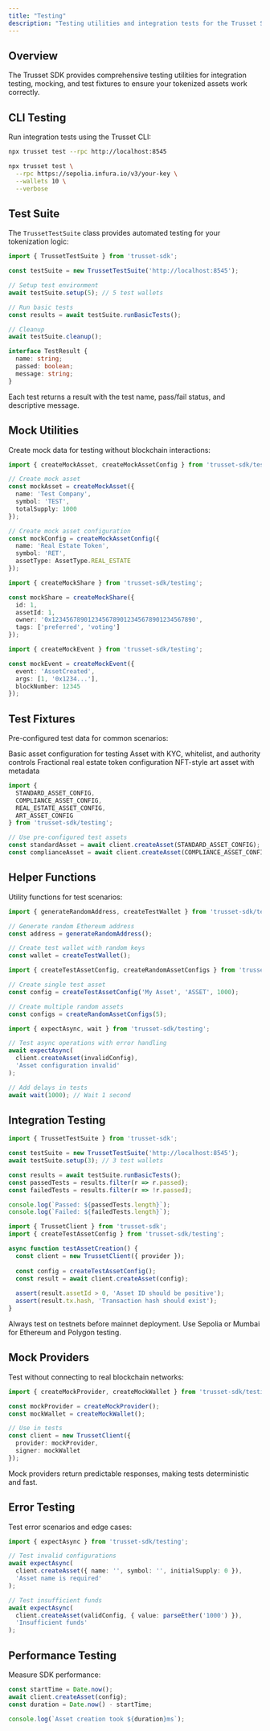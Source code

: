 ```yaml
---
title: "Testing"
description: "Testing utilities and integration tests for the Trusset SDK"
---
```


## Overview

The Trusset SDK provides comprehensive testing utilities for integration testing, mocking, and test fixtures to ensure your tokenized assets work correctly.

## CLI Testing

Run integration tests using the Trusset CLI:

<CodeGroup>

```bash Basic Test
npx trusset test --rpc http://localhost:8545
```

```bash Custom Configuration
npx trusset test \
  --rpc https://sepolia.infura.io/v3/your-key \
  --wallets 10 \
  --verbose
```

</CodeGroup>

## Test Suite

The `TrussetTestSuite` class provides automated testing for your tokenization logic:

```typescript TestSuite.ts
import { TrussetTestSuite } from 'trusset-sdk';

const testSuite = new TrussetTestSuite('http://localhost:8545');

// Setup test environment
await testSuite.setup(5); // 5 test wallets

// Run basic tests
const results = await testSuite.runBasicTests();

// Cleanup
await testSuite.cleanup();
```

<Accordion title="Test Results Structure">

```typescript
interface TestResult {
  name: string;
  passed: boolean;
  message: string;
}
```

Each test returns a result with the test name, pass/fail status, and descriptive message.

</Accordion>

## Mock Utilities

Create mock data for testing without blockchain interactions:

<Tabs>
<Tab title="Mock Assets">

```typescript
import { createMockAsset, createMockAssetConfig } from 'trusset-sdk/testing';

// Create mock asset
const mockAsset = createMockAsset({
  name: 'Test Company',
  symbol: 'TEST',
  totalSupply: 1000
});

// Create mock asset configuration
const mockConfig = createMockAssetConfig({
  name: 'Real Estate Token',
  symbol: 'RET',
  assetType: AssetType.REAL_ESTATE
});
```

</Tab>
<Tab title="Mock Shares">

```typescript
import { createMockShare } from 'trusset-sdk/testing';

const mockShare = createMockShare({
  id: 1,
  assetId: 1,
  owner: '0x1234567890123456789012345678901234567890',
  tags: ['preferred', 'voting']
});
```

</Tab>
<Tab title="Mock Events">

```typescript
import { createMockEvent } from 'trusset-sdk/testing';

const mockEvent = createMockEvent({
  event: 'AssetCreated',
  args: [1, '0x1234...'],
  blockNumber: 12345
});
```

</Tab>
</Tabs>

## Test Fixtures

Pre-configured test data for common scenarios:

<CardGroup cols={2}>
<Card title="Standard Asset" icon="building">
Basic asset configuration for testing
</Card>
<Card title="Compliance Asset" icon="shield-check">
Asset with KYC, whitelist, and authority controls
</Card>
<Card title="Real Estate Asset" icon="house">
Fractional real estate token configuration
</Card>
<Card title="Art Asset" icon="palette">
NFT-style art asset with metadata
</Card>
</CardGroup>

```typescript fixtures.ts
import { 
  STANDARD_ASSET_CONFIG,
  COMPLIANCE_ASSET_CONFIG,
  REAL_ESTATE_ASSET_CONFIG,
  ART_ASSET_CONFIG
} from 'trusset-sdk/testing';

// Use pre-configured test assets
const standardAsset = await client.createAsset(STANDARD_ASSET_CONFIG);
const complianceAsset = await client.createAsset(COMPLIANCE_ASSET_CONFIG);
```

## Helper Functions

Utility functions for test scenarios:

<AccordionGroup>
<Accordion title="Address Generation">

```typescript
import { generateRandomAddress, createTestWallet } from 'trusset-sdk/testing';

// Generate random Ethereum address
const address = generateRandomAddress();

// Create test wallet with random keys
const wallet = createTestWallet();
```

</Accordion>

<Accordion title="Asset Helpers">

```typescript
import { createTestAssetConfig, createRandomAssetConfigs } from 'trusset-sdk/testing';

// Create single test asset
const config = createTestAssetConfig('My Asset', 'ASSET', 1000);

// Create multiple random assets
const configs = createRandomAssetConfigs(5);
```

</Accordion>

<Accordion title="Async Testing">

```typescript
import { expectAsync, wait } from 'trusset-sdk/testing';

// Test async operations with error handling
await expectAsync(
  client.createAsset(invalidConfig),
  'Asset configuration invalid'
);

// Add delays in tests
await wait(1000); // Wait 1 second
```

</Accordion>
</AccordionGroup>

## Integration Testing

<Steps>
<Step title="Setup Test Environment">

```typescript setup.ts
import { TrussetTestSuite } from 'trusset-sdk';

const testSuite = new TrussetTestSuite('http://localhost:8545');
await testSuite.setup(3); // 3 test wallets
```

</Step>

<Step title="Run Asset Creation Tests">

```typescript
const results = await testSuite.runBasicTests();
const passedTests = results.filter(r => r.passed);
const failedTests = results.filter(r => !r.passed);

console.log(`Passed: ${passedTests.length}`);
console.log(`Failed: ${failedTests.length}`);
```

</Step>

<Step title="Custom Test Implementation">

```typescript custom-test.ts
import { TrussetClient } from 'trusset-sdk';
import { createTestAssetConfig } from 'trusset-sdk/testing';

async function testAssetCreation() {
  const client = new TrussetClient({ provider });
  
  const config = createTestAssetConfig();
  const result = await client.createAsset(config);
  
  assert(result.assetId > 0, 'Asset ID should be positive');
  assert(result.tx.hash, 'Transaction hash should exist');
}
```

</Step>
</Steps>

<Warning>
Always test on testnets before mainnet deployment. Use Sepolia or Mumbai for Ethereum and Polygon testing.
</Warning>

## Mock Providers

Test without connecting to real blockchain networks:

```typescript
import { createMockProvider, createMockWallet } from 'trusset-sdk/testing';

const mockProvider = createMockProvider();
const mockWallet = createMockWallet();

// Use in tests
const client = new TrussetClient({
  provider: mockProvider,
  signer: mockWallet
});
```

<Tip>
Mock providers return predictable responses, making tests deterministic and fast.
</Tip>

## Error Testing

Test error scenarios and edge cases:

```typescript error-testing.ts
import { expectAsync } from 'trusset-sdk/testing';

// Test invalid configurations
await expectAsync(
  client.createAsset({ name: '', symbol: '', initialSupply: 0 }),
  'Asset name is required'
);

// Test insufficient funds
await expectAsync(
  client.createAsset(validConfig, { value: parseEther('1000') }),
  'Insufficient funds'
);
```

## Performance Testing

Measure SDK performance:

```typescript performance.ts
const startTime = Date.now();
await client.createAsset(config);
const duration = Date.now() - startTime;

console.log(`Asset creation took ${duration}ms`);
```